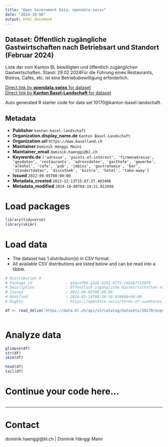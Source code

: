 ```yaml
---
title: "Open Government Data, opendata.swiss"
date: "2024-10-08"
output: html_document
---
```


## Dataset: Öffentlich zugängliche Gastwirtschaften nach Betriebsart und Standort (Februar 2024)

Liste der vom Kanton BL bewilligten und öffentlich zugänglichen Gastwirtschaften. Stand: 29.02.2024Für die Führung eines Restaurants, Bistros, Cafés, etc. ist eine Betriebsbewilligung erforderlich.

[Direct link by **opendata.swiss** for dataset](https://opendata.swiss/de/dataset/offentlich-zugangliche-gastwirtschaften-nach-betriebsart-und-standort-juli-2022)<br>
[Direct link by **Kanton Basel-Landschaft** for dataset](https://data.bl.ch/explore/dataset/10170/)

Auto generated R starter code for data set 10170@kanton-basel-landschaft.

## Metadata

- **Publisher** `kanton-basel-landschaft`
- **Organization.display_name.de** `Kanton Basel-Landschaft`
- **Organization.url** `https://www.baselland.ch`
- **Maintainer** `Dominik Hänggi Maini`
- **Maintainer_email** `dominik.haenggi@bl.ch`
- **Keywords.de** `['adresse', 'points-of-interest', 'firmenadresse', 'geodaten', 'restaurants', 'adressdaten', 'gasthofe', 'gewerbe', 'alkohol', 'cafe', 'pub', 'imbiss', 'gastronomie', 'bar', 'standortdaten', 'discothek', 'bistro', 'hotel', 'take-away']`
- **Issued** `2022-09-05T00:00:00`
- **Metadata_created** `2022-12-13T15:07:27.403408`
- **Metadata_modified** `2024-10-08T04:19:21.012898`


# Load packages

```r

library(tidyverse)
library(skimr)

```

# Load data

-   The dataset has 1 distribution(s) in CSV format.
-   All available CSV distributions are listed below and can be read into a tibble.

```r

# Distribution 0
# Package_id               : a3acaf80-12d2-4292-9772-c6b167f228f9
# Description              : Öffentlich zugängliche Gastwirtschaften nach Betriebsart und Standort (Februar 2024) (csv)
# Issued                   : 2022-09-05T00:00:00
# Modified                 : 2024-03-14T08:30:10.628000+00:00
# Rights                   : https://opendata.swiss/terms-of-use#terms_by

df <- read_delim('https://data.bl.ch/api/v2/catalog/datasets/10170/exports/csv?use_labels=true')



```

# Analyze data

```r

glimpse(df)
str(df)
skim(df)

head(df)
tail(df)

```

# Continue your code here...

```r

```

------------------------------------------------------------------------

# Contact

dominik.haenggi@bl.ch | Dominik Hänggi Maini
